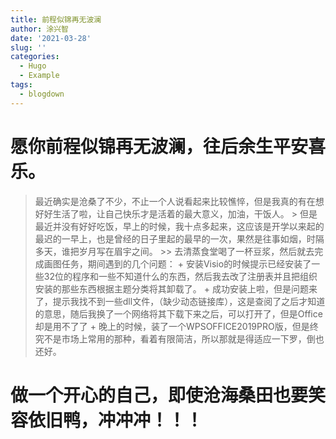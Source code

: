 ```yaml
---
title: 前程似锦再无波澜
author: 涂兴智
date: '2021-03-28'
slug: ''
categories:
  - Hugo
  - Example
tags:
  - blogdown
---
```


# 愿你前程似锦再无波澜，往后余生平安喜乐。

> 最近确实是沧桑了不少，不止一个人说看起来比较憔悴，但是我真的有在想好好生活了啦，让自己快乐才是活着的最大意义，加油，干饭人。
>> 但是最近并没有好好吃饭，早上的时候，我十点多起来，这应该是开学以来起的最迟的一早上，也是曾经的日子里起的最早的一次，果然是往事如烟，时隔多天，谁把岁月写在眉宇之间。
>>> 去清蒸食堂喝了一杯豆浆，然后就去完成画图任务，期间遇到的几个问题：
+ 安装Visio的时候提示已经安装了一些32位的程序和一些不知道什么的东西，然后我去改了注册表并且把组织安装的那些东西根据主题分类将其卸载了。
+ 成功安装上啦，但是问题来了，提示我找不到一些dll文件，（缺少动态链接库），这是查阅了之后才知道的意思，随后我换了一个网络将其下载下来之后，可以打开了，但是Office却是用不了了
+ 晚上的时候，装了一个WPSOFFICE2019PRO版，但是终究不是市场上常用的那种，看着有限简洁，所以那就是得适应一下罗，倒也还好。

# 做一个开心的自己，即使沧海桑田也要笑容依旧鸭，冲冲冲！！！

<!--chapter:end:index.Rmd-->

